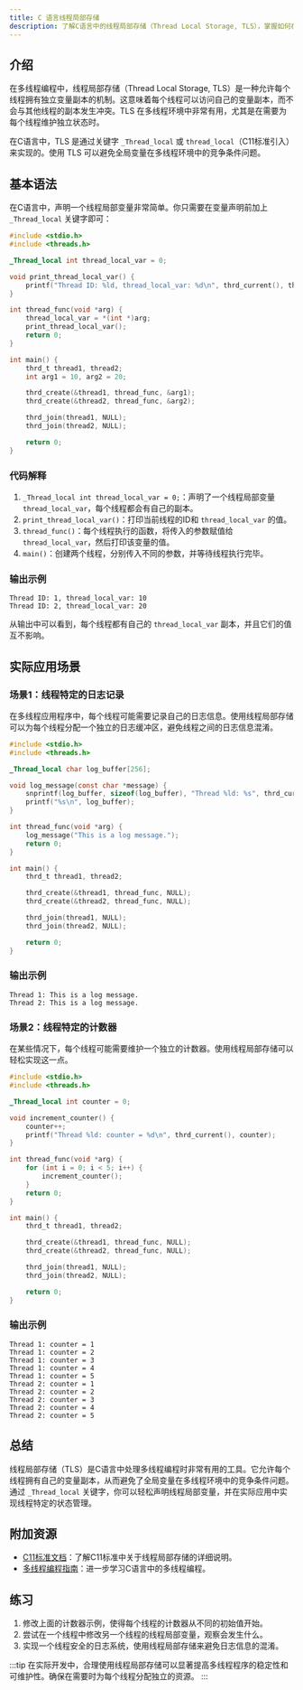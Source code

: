 ```yaml
---
title: C 语言线程局部存储
description: 了解C语言中的线程局部存储（Thread Local Storage, TLS），掌握如何在不同线程中创建和使用独立的变量副本。
---
```


## 介绍

在多线程编程中，线程局部存储（Thread Local Storage, TLS）是一种允许每个线程拥有独立变量副本的机制。这意味着每个线程可以访问自己的变量副本，而不会与其他线程的副本发生冲突。TLS 在多线程环境中非常有用，尤其是在需要为每个线程维护独立状态时。

在C语言中，TLS 是通过关键字 `_Thread_local` 或 `thread_local`（C11标准引入）来实现的。使用 TLS 可以避免全局变量在多线程环境中的竞争条件问题。

## 基本语法

在C语言中，声明一个线程局部变量非常简单。你只需要在变量声明前加上 `_Thread_local` 关键字即可：

```c
#include <stdio.h>
#include <threads.h>

_Thread_local int thread_local_var = 0;

void print_thread_local_var() {
    printf("Thread ID: %ld, thread_local_var: %d\n", thrd_current(), thread_local_var);
}

int thread_func(void *arg) {
    thread_local_var = *(int *)arg;
    print_thread_local_var();
    return 0;
}

int main() {
    thrd_t thread1, thread2;
    int arg1 = 10, arg2 = 20;

    thrd_create(&thread1, thread_func, &arg1);
    thrd_create(&thread2, thread_func, &arg2);

    thrd_join(thread1, NULL);
    thrd_join(thread2, NULL);

    return 0;
}
```

### 代码解释

1. `_Thread_local int thread_local_var = 0;`：声明了一个线程局部变量 `thread_local_var`，每个线程都会有自己的副本。
2. `print_thread_local_var()`：打印当前线程的ID和 `thread_local_var` 的值。
3. `thread_func()`：每个线程执行的函数，将传入的参数赋值给 `thread_local_var`，然后打印该变量的值。
4. `main()`：创建两个线程，分别传入不同的参数，并等待线程执行完毕。

### 输出示例

```
Thread ID: 1, thread_local_var: 10
Thread ID: 2, thread_local_var: 20
```

从输出中可以看到，每个线程都有自己的 `thread_local_var` 副本，并且它们的值互不影响。

## 实际应用场景

### 场景1：线程特定的日志记录

在多线程应用程序中，每个线程可能需要记录自己的日志信息。使用线程局部存储可以为每个线程分配一个独立的日志缓冲区，避免线程之间的日志信息混淆。

```c
#include <stdio.h>
#include <threads.h>

_Thread_local char log_buffer[256];

void log_message(const char *message) {
    snprintf(log_buffer, sizeof(log_buffer), "Thread %ld: %s", thrd_current(), message);
    printf("%s\n", log_buffer);
}

int thread_func(void *arg) {
    log_message("This is a log message.");
    return 0;
}

int main() {
    thrd_t thread1, thread2;

    thrd_create(&thread1, thread_func, NULL);
    thrd_create(&thread2, thread_func, NULL);

    thrd_join(thread1, NULL);
    thrd_join(thread2, NULL);

    return 0;
}
```

### 输出示例

```
Thread 1: This is a log message.
Thread 2: This is a log message.
```

### 场景2：线程特定的计数器

在某些情况下，每个线程可能需要维护一个独立的计数器。使用线程局部存储可以轻松实现这一点。

```c
#include <stdio.h>
#include <threads.h>

_Thread_local int counter = 0;

void increment_counter() {
    counter++;
    printf("Thread %ld: counter = %d\n", thrd_current(), counter);
}

int thread_func(void *arg) {
    for (int i = 0; i < 5; i++) {
        increment_counter();
    }
    return 0;
}

int main() {
    thrd_t thread1, thread2;

    thrd_create(&thread1, thread_func, NULL);
    thrd_create(&thread2, thread_func, NULL);

    thrd_join(thread1, NULL);
    thrd_join(thread2, NULL);

    return 0;
}
```

### 输出示例

```
Thread 1: counter = 1
Thread 1: counter = 2
Thread 1: counter = 3
Thread 1: counter = 4
Thread 1: counter = 5
Thread 2: counter = 1
Thread 2: counter = 2
Thread 2: counter = 3
Thread 2: counter = 4
Thread 2: counter = 5
```

## 总结

线程局部存储（TLS）是C语言中处理多线程编程时非常有用的工具。它允许每个线程拥有自己的变量副本，从而避免了全局变量在多线程环境中的竞争条件问题。通过 `_Thread_local` 关键字，你可以轻松声明线程局部变量，并在实际应用中实现线程特定的状态管理。

## 附加资源

- [C11标准文档](https://www.open-std.org/jtc1/sc22/wg14/www/docs/n1570.pdf)：了解C11标准中关于线程局部存储的详细说明。
- [多线程编程指南](https://en.cppreference.com/w/c/thread)：进一步学习C语言中的多线程编程。

## 练习

1. 修改上面的计数器示例，使得每个线程的计数器从不同的初始值开始。
2. 尝试在一个线程中修改另一个线程的线程局部变量，观察会发生什么。
3. 实现一个线程安全的日志系统，使用线程局部存储来避免日志信息的混淆。

:::tip
在实际开发中，合理使用线程局部存储可以显著提高多线程程序的稳定性和可维护性。确保在需要时为每个线程分配独立的资源。
:::
